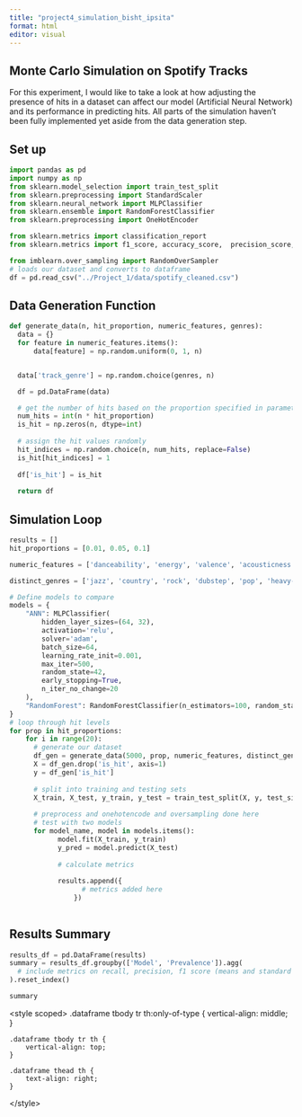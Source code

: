 ```yaml
---
title: "project4_simulation_bisht_ipsita"
format: html
editor: visual
---
```


## Monte Carlo Simulation on Spotify Tracks

For this experiment, I would like to take a look at how adjusting the presence of hits in a dataset can affect our model (Artificial Neural Network) and its performance in predicting hits. All parts of the simulation haven't been fully implemented yet aside from the data generation step.

## Set up

```python
import pandas as pd
import numpy as np
from sklearn.model_selection import train_test_split
from sklearn.preprocessing import StandardScaler
from sklearn.neural_network import MLPClassifier
from sklearn.ensemble import RandomForestClassifier
from sklearn.preprocessing import OneHotEncoder

from sklearn.metrics import classification_report
from sklearn.metrics import f1_score, accuracy_score,  precision_score, recall_score, roc_auc_score 

from imblearn.over_sampling import RandomOverSampler
# loads our dataset and converts to dataframe
df = pd.read_csv("../Project_1/data/spotify_cleaned.csv")
```

## Data Generation Function

```python
def generate_data(n, hit_proportion, numeric_features, genres):
  data = {}
  for feature in numeric_features.items():
      data[feature] = np.random.uniform(0, 1, n)


  data['track_genre'] = np.random.choice(genres, n)

  df = pd.DataFrame(data)

  # get the number of hits based on the proportion specified in parameter
  num_hits = int(n * hit_proportion)
  is_hit = np.zeros(n, dtype=int)
  
  # assign the hit values randomly 
  hit_indices = np.random.choice(n, num_hits, replace=False)
  is_hit[hit_indices] = 1
  
  df['is_hit'] = is_hit
  
  return df

```

## Simulation Loop

```python

results = []
hit_proportions = [0.01, 0.05, 0.1]

numeric_features = ['danceability', 'energy', 'valence', 'acousticness', 'speechiness', 'instrumentalness', 'tempo', 'loudness']

distinct_genres = ['jazz', 'country', 'rock', 'dubstep', 'pop', 'heavy-metal','bluegrass', 'soul', 'reggaeton', 'house', 'techno', 'k-pop']

# Define models to compare
models = {
    "ANN": MLPClassifier(
        hidden_layer_sizes=(64, 32),
        activation='relu',
        solver='adam',
        batch_size=64,
        learning_rate_init=0.001,
        max_iter=500,
        random_state=42,
        early_stopping=True,
        n_iter_no_change=20
    ),
    "RandomForest": RandomForestClassifier(n_estimators=100, random_state=42, class_weight='balanced'),
}
# loop through hit levels
for prop in hit_proportions:
    for i in range(20):
      # generate our dataset 
      df_gen = generate_data(5000, prop, numeric_features, distinct_genres)
      X = df_gen.drop('is_hit', axis=1)
      y = df_gen['is_hit']
      
      # split into training and testing sets
      X_train, X_test, y_train, y_test = train_test_split(X, y, test_size=0.2, random_state=i)
      
      # preprocess and onehotencode and oversampling done here 
      # test with two models 
      for model_name, model in models.items():
            model.fit(X_train, y_train)
            y_pred = model.predict(X_test)
            
            # calculate metrics 
           
            results.append({
                  # metrics added here 
                })
      
```

## Results Summary

```python
results_df = pd.DataFrame(results)
summary = results_df.groupby(['Model', 'Prevalence']).agg(
  # include metrics on recall, precision, f1 score (means and standard devs)
).reset_index()

summary
```

\<style scoped\> .dataframe tbody tr th:only-of-type { vertical-align: middle; }

```         
.dataframe tbody tr th {
    vertical-align: top;
}

.dataframe thead th {
    text-align: right;
}
```

\</style\>

